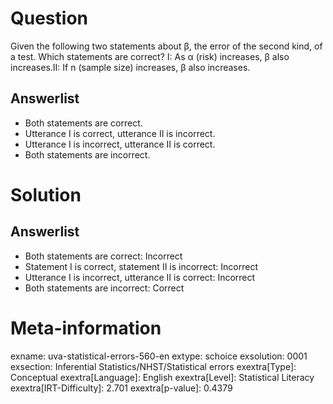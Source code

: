 Question
========

Given the following two statements about β, the error of the second kind, of a test. Which statements are correct? I: As α (risk) increases, β also increases.\I II: If n (sample size) increases, β also increases.\I

Answerlist
----------

* Both statements are correct.
* Utterance I is correct, utterance II is incorrect.
* Utterance I is incorrect, utterance II is correct.
* Both statements are incorrect.

Solution
========

Answerlist
----------

* Both statements are correct: Incorrect
* Statement I is correct, statement II is incorrect: Incorrect
* Utterance I is incorrect, utterance II is correct: Incorrect
* Both statements are incorrect: Correct

Meta-information
================
exname: uva-statistical-errors-560-en
extype: schoice
exsolution: 0001
exsection: Inferential Statistics/NHST/Statistical errors
exextra[Type]: Conceptual
exextra[Language]: English
exextra[Level]: Statistical Literacy
exextra[IRT-Difficulty]: 2.701
exextra[p-value]: 0.4379
